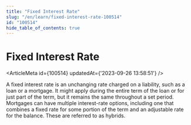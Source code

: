 ```yaml
---
title: "Fixed Interest Rate"
slug: "/en/learn/fixed-interest-rate-100514"
id: "100514"
hide_table_of_contents: true
---
```



# Fixed Interest Rate

<ArticleMeta id={100514} updatedAt={'2023-09-26 13:58:51'} />
<div className='border-solid border-b border-t-0 my-4 border-[var(--ifm-color-gray-300)]' />

A fixed interest rate is an unchanging rate charged on a liability, such as a loan or a mortgage. It might apply during the entire term of the loan or for just part of the term, but it remains the same throughout a set period. Mortgages can have multiple interest-rate options, including one that combines a fixed rate for some portion of the term and an adjustable rate for the balance. These are referred to as hybrids.
